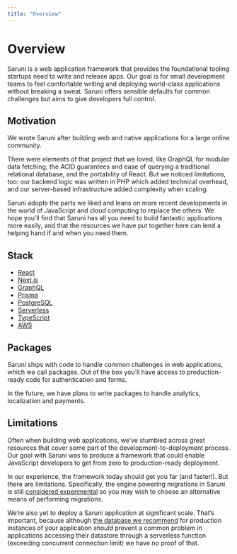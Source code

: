 ```yaml
---
title: "Overview"
---
```


# Overview

Saruni is a web application framework that provides the foundational tooling startups need to write and release apps. Our goal is for small development teams to feel comfortable writing and deploying world-class applications without breaking a sweat. Saruni offers sensible defaults for common challenges but aims to give developers full control.

## Motivation

We wrote Saruni after building web and native applications for a large online community.

There were elements of that project that we loved, like GraphQL for modular data fetching; the ACID guarantees and ease of querying a traditional relational database, and the portability of React. But we noticed limitations, too: our backend logic was written in PHP which added technical overhead, and our server-based infrastructure added complexity when scaling.

Saruni adopts the parts we liked and leans on more recent developments in the world of JavaScript and cloud computing to replace the others. We hope you’ll find that Saruni has all you need to build fantastic applications more easily, and that the resources we have put together here can lend a helping hand if and when you need them.

## Stack

- [React](https://reactjs.org/)
- [Next.js](https://nextjs.org/)
- [GraphQL](https://graphql.org/)
- [Prisma](https://www.prisma.io/)
- [PostgreSQL](https://www.postgresql.org/)
- [Serverless](https://www.serverless.com/)
- [TypeScript](https://www.typescriptlang.org/)
- [AWS](https://aws.amazon.com/)

## Packages

Saruni ships with code to handle common challenges in web applications, which we call packages. Out of the box you’ll have access to production-ready code for authentication and forms.

In the future, we have plans to write packages to handle analytics, localization and payments.

## Limitations

Often when building web applications, we’ve stumbled across great resources that cover some part of the development-to-deployment process. Our goal with Saruni was to produce a framework that could enable JavaScript developers to get from zero to production-ready deployment.

In our experience, the framework today should get you far (and faster!). But there are limitations. Specifically, the engine powering migrations in Saruni is still [considered experimental](https://www.prisma.io/docs/reference/tools-and-interfaces/prisma-cli/command-reference#migrations-experimental) so you may wish to choose an alternative means of performing migrations.

We’re also yet to deploy a Saruni application at significant scale. That’s important, because although [the database we recommend](https://aws.amazon.com/rds/aurora/) for production instances of your application _should_ prevent a common problem in applications accessing their datastore through a serverless function (exceeding concurrent connection limit) we have no proof of that.
